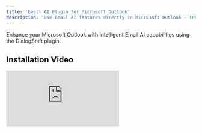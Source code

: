 ```yaml
---
title: 'Email AI Plugin for Microsoft Outlook'
description: 'Use Email AI features directly in Microsoft Outlook - Installation and Requirements'
---
```


Enhance your Microsoft Outlook with intelligent Email AI capabilities using the DialogShift plugin.

## Installation Video

<iframe className="w-full aspect-video rounded-xl" src="https://player.vimeo.com/video/1106452797?badge=0&autopause=0&player_id=0&app_id=58479" title="Vimeo video player" frameBorder="0" allow="autoplay; fullscreen; picture-in-picture" allowFullScreen />

<Warning>
Microsoft does not allow the use of modern add-ins in all Outlook versions.
</Warning>

## Requirements

To use the Email AI plugin in Microsoft Outlook, the following requirements must be met:

<CardGroup cols={2}>
  <Card title="DialogShift Account" icon="user">
    User must be registered with DialogShift
  </Card>
  <Card title="Exchange Server" icon="server">
    Exchange Server required (Exchange Online or Exchange 2016+)
  </Card>
</CardGroup>

<Note>
IMAP accounts are not supported.
</Note>

### Compatible Outlook Versions

<Tabs>
  <Tab title="Windows">
    **Supported:**
    - Outlook 2021 or newer
    - Outlook 365 on Windows 10 20H2 or newer
    - New Outlook

    **NOT supported:**
    - Outlook 2019 or older
    - Outlook 365 (not regularly updated or on Windows 10 2004 or older)
  </Tab>
  
  <Tab title="Mac">
    **Supported:**
    - Outlook App & Outlook 2024

    **NOT supported:**
    - Outlook with year number (except 2024)
  </Tab>
  
  <Tab title="Web">
    **Supported:**
    - Outlook online (Firefox, Safari, Chrome & derivatives)

    **NOT supported:**
    - Outlook Web Access
  </Tab>
</Tabs>

## Installation

### With Exchange Online

<Steps>
  <Step title="Open Outlook">
    Start Outlook on your computer
  </Step>
  
  <Step title="Open Apps menu">
    Click "All Apps" in the top right and select "Get Add-ins"
  </Step>
  
  <Step title="Search for plugin">
    Enter "DialogShift" in the search field at the top right
  </Step>
  
  <Step title="Install plugin">
    Select "DialogShift Email Assistant" and click "Add"
  </Step>
  
  <Step title="Use plugin">
    You can find the plugin in the "Add-ins" tab under "My Add-ins"
  </Step>
</Steps>

### With Exchange On-Premise

<Steps>
  <Step title="Open Outlook Web Access">
    Start the Outlook web interface in your browser and sign in with an account that has sufficient permissions
  </Step>
  
  <Step title="Open Apps overview">
    Navigate to the overview of all installed apps
  </Step>
  
  <Step title="Add plugin via URL">
    Select the option to add a new plugin via URL and enter the following URL:
    
    ```
    https://store.office.com/app/download?assetid=WA200006927&cmu=en-001&ClientSessionId=9e50467e-3598-4440-b754-797ccc61f5b1
    ```
  </Step>
</Steps>

<Success>
The plugin is now installed and ready to use! 🎉
</Success>

<Info>
If you encounter issues with the installation, please contact DialogShift support.
</Info> 